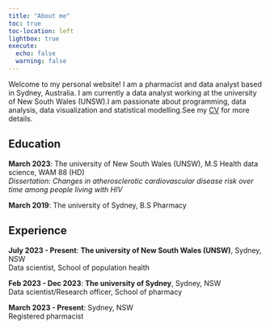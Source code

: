 ```yaml
---
title: "About me"
toc: true
toc-location: left
lightbox: true
execute: 
  echo: false
  warning: false
---
```


Welcome to my personal website! I am a pharmacist and data analyst based in Sydney, Australia. I am currently a data analyst working at the university of New South Wales (UNSW).I am passionate about programming, data analysis, data visualization and statistical modelling.See my [CV](https://github.com/WeisiChen1995/Weisi_CV/blob/main/cv-wc.pdf) for more details. 

## Education

**March 2023**: The university of New South Wales (UNSW), M.S Health data science, WAM 88 (HD) <br> *Dissertation: Changes in atherosclerotic cardiovascular disease risk over time among people living with HIV*

**March 2019**: The university of Sydney, B.S Pharmacy

## Experience

**July 2023 - Present**: **The university of New South Wales (UNSW)**, Sydney, NSW <br> Data scientist, School of population health

**Feb 2023 - Dec 2023**: **The university of Sydney**, Sydney, NSW <br> Data scientist/Research officer, School of pharmacy

**March 2023 - Present**: Sydney, NSW <br> Registered pharmacist

